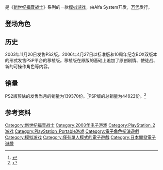 {{Expand language|ja}}
{{NoteTA
| G1 = Games
}}
{{Infobox VG
| title       = 新世纪福音战士2
| japanese    = 新世紀エヴァンゲリオン2
| image       = 
| caption     = 
| official    = 
| common      = 
| genre       = [[模拟游戏|模拟]]、[[电子角色扮演游戏|角色扮演]]
| platforms   = {{spml|[[PlayStation_2|PlayStation 2]]|[[PlayStation_Portable|PlayStation Portable]]}}
| developer   = {{link-ja|Alfa System|アルファ・システム}}
| publisher   = [[万代|万代]]
| director    = 
| producer    = 
| designer    = 
| writer      = 
| programmer  = 
| composer    = 
| artist      = 
| series      = 
| engine      = 
| modes       = [[单人电子游戏|单人]]
| released    = '''PlayStation 2'''{{vgr|JP|2003年11月20日<ref name=gw>{{Cite web |url = https://game.watch.impress.co.jp/docs/20031030/eva.htm |title = バンダイ、PS2「新世紀エヴァンゲリオン2」完成記者会見開催 |author =  |date = 2003-10-30 |publisher = GAME Watch |language = ja |accessdate = 2021-03-16 |archive-date = 2021-03-14 |archive-url = https://web.archive.org/web/20210314123743/https://game.watch.impress.co.jp/docs/20031030/eva.htm |dead-url = no }}</ref>}}'''PlayStation Portable'''{{vgr|JP|2006年4月27日}}
}}

{{Vgname|新世纪福音战士2|ja=新世紀エヴァンゲリオン2}}是《[[新世纪福音战士|新世纪福音战士]]》系列的一款[[模拟游戏|模拟游戏]]。由Alfa System开发，[[万代|万代]]发行。

== 登场角色 ==
{{main|新世紀福音戰士角色列表}}

== 历史 ==
2003年11月20日发售PS2版。2006年4月27日以标准版和10周年纪念BOX双版本的形式发售PSP平台的移植版{{vgname-nbl|新世纪福音战士2 人造世界 -Another Cases-|ja=新世紀エヴァンゲリオン2 造られしセカイ -another cases-}}。移植版在原版的基础上追加了原创剧情、使徒战、新的可操作角色等内容。

==销量 ==
PS2版预估的发售当月的销量为139370份。<ref>{{Cite web |url = https://www.famitsu.com/game/rank/top30/2003/12/10/120,1071046099,19049,0,0.html |title = 集計期間:2003年11月24日～2003年11月30日 |author =  |date = 2003-12-12 |publisher = Fami通.com |language = ja |accessdate = 2021-03-16 |archive-date = 2016-03-04 |archive-url = https://web.archive.org/web/20160304081432/http://www.famitsu.com/game/rank/top30/2003/12/10/120,1071046099,19049,0,0.html |dead-url = no }}</ref>PSP版的总销量为44922份。<ref>{{Cite book | author =  | title = ファミ通ゲーム白書2007 | location = 日本 | publisher = [[enterbrain|enterbrain]] | date = 2007 | pages = 397 | ISBN = 978-4-7577-3577-4 | accessdate = 2021-03-16 | language = ja }} </ref>

==参考资料==
{{Reflist}}

{{新世紀福音戰士系列}}

{{DEFAULTSORT:Shinseiki Evangelion 2}}
[[Category:新世纪福音战士|Category:新世纪福音战士]]
[[Category:2003年电子游戏|Category:2003年电子游戏]]
[[Category:PlayStation_2游戏|Category:PlayStation_2游戏]]
[[Category:PlayStation_Portable游戏|Category:PlayStation_Portable游戏]]
[[Category:電子角色扮演遊戲|Category:電子角色扮演遊戲]]
[[Category:模拟游戏|Category:模拟游戏]]
[[Category:僅有單人模式的電子遊戲|Category:僅有單人模式的電子遊戲]]
[[Category:日本開發電子遊戲|Category:日本開發電子遊戲]]

{{simulation-videogame-stub}}